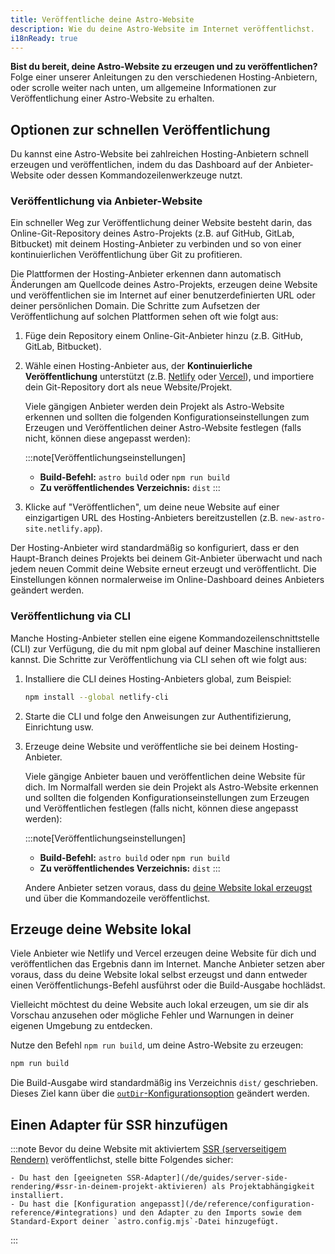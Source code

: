 ```yaml
---
title: Veröffentliche deine Astro-Website
description: Wie du deine Astro-Website im Internet veröffentlichst.
i18nReady: true
---
```


**Bist du bereit, deine Astro-Website zu erzeugen und zu veröffentlichen?**
Folge einer unserer Anleitungen zu den verschiedenen Hosting-Anbietern, oder scrolle weiter nach unten, um allgemeine Informationen zur Veröffentlichung einer Astro-Website zu erhalten.

<DeployGuidesNav />

## Optionen zur schnellen Veröffentlichung

Du kannst eine Astro-Website bei zahlreichen Hosting-Anbietern schnell erzeugen und veröffentlichen, indem du das Dashboard auf der Anbieter-Website oder dessen Kommandozeilenwerkzeuge nutzt.

### Veröffentlichung via Anbieter-Website

Ein schneller Weg zur Veröffentlichung deiner Website besteht darin, das Online-Git-Repository deines Astro-Projekts (z.B. auf GitHub, GitLab, Bitbucket) mit deinem Hosting-Anbieter zu verbinden und so von einer kontinuierlichen Veröffentlichung über Git zu profitieren.

Die Plattformen der Hosting-Anbieter erkennen dann automatisch Änderungen am Quellcode deines Astro-Projekts, erzeugen deine Website und veröffentlichen sie im Internet auf einer benutzerdefinierten URL oder deiner persönlichen Domain. Die Schritte zum Aufsetzen der Veröffentlichung auf solchen Plattformen sehen oft wie folgt aus:

1. Füge dein Repository einem Online-Git-Anbieter hinzu (z.B. GitHub, GitLab, Bitbucket).

1. Wähle einen Hosting-Anbieter aus, der **Kontinuierliche Veröffentlichung** unterstützt (z.B. [Netlify](/de/guides/deploy/netlify/) oder [Vercel](/de/guides/deploy/vercel/)), und importiere dein Git-Repository dort als neue Website/Projekt.

    Viele gängigen Anbieter werden dein Projekt als Astro-Website erkennen und sollten die folgenden Konfigurationseinstellungen zum Erzeugen und Veröffentlichen deiner Astro-Website festlegen (falls nicht, können diese angepasst werden):

    :::note[Veröffentlichungseinstellungen]
    - **Build-Befehl:** `astro build` oder `npm run build`
    - **Zu veröffentlichendes Verzeichnis:** `dist`
    :::

1. Klicke auf "Veröffentlichen", um deine neue Website auf einer einzigartigen URL des Hosting-Anbieters bereitzustellen (z.B. `new-astro-site.netlify.app`).

Der Hosting-Anbieter wird standardmäßig so konfiguriert, dass er den Haupt-Branch deines Projekts bei deinem Git-Anbieter überwacht und nach jedem neuen Commit deine Website erneut erzeugt und veröffentlicht. Die Einstellungen können normalerweise im Online-Dashboard deines Anbieters geändert werden.

### Veröffentlichung via CLI

Manche Hosting-Anbieter stellen eine eigene Kommandozeilen&shy;schnittstelle (CLI) zur Verfügung, die du mit npm global auf deiner Maschine installieren kannst. Die Schritte zur Veröffentlichung via CLI sehen oft wie folgt aus:

1. Installiere die CLI deines Hosting-Anbieters global, zum Beispiel:

    ```bash
    npm install --global netlify-cli
    ```

1. Starte die CLI und folge den Anweisungen zur Authentifizierung, Einrichtung usw.

1. Erzeuge deine Website und veröffentliche sie bei deinem Hosting-Anbieter.

    Viele gängige Anbieter bauen und veröffentlichen deine Website für dich. Im Normalfall werden sie dein Projekt als Astro-Website erkennen und sollten die folgenden Konfigurationseinstellungen zum Erzeugen und Veröffentlichen festlegen (falls nicht, können diese angepasst werden):

    :::note[Veröffentlichungseinstellungen]
    - **Build-Befehl:** `astro build` oder `npm run build`
    - **Zu veröffentlichendes Verzeichnis:** `dist`
    :::

    Andere Anbieter setzen voraus, dass du [deine Website lokal erzeugst](#erzeuge-deine-website-lokal) und über die Kommandozeile veröffentlichst.

## Erzeuge deine Website lokal

Viele Anbieter wie Netlify und Vercel erzeugen deine Website für dich und veröffentlichen das Ergebnis dann im Internet. Manche Anbieter setzen aber voraus, dass du deine Website lokal selbst erzeugst und dann entweder einen Veröffentlichungs-Befehl ausführst oder die Build-Ausgabe hochlädst. 

Vielleicht möchtest du deine Website auch lokal erzeugen, um sie dir als Vorschau anzusehen oder mögliche Fehler und Warnungen in deiner eigenen Umgebung zu entdecken.

Nutze den Befehl `npm run build`, um deine Astro-Website zu erzeugen:

```bash
npm run build
```

Die Build-Ausgabe wird standardmäßig ins Verzeichnis `dist/` geschrieben. Dieses Ziel kann über die [`outDir`-Konfigurationsoption](/de/reference/configuration-reference/#outdir) geändert werden.

## Einen Adapter für SSR hinzufügen

:::note
Bevor du deine Website mit aktiviertem [SSR (serverseitigem Rendern)](/de/guides/server-side-rendering/) veröffentlichst, stelle bitte Folgendes sicher:

    - Du hast den [geeigneten SSR-Adapter](/de/guides/server-side-rendering/#ssr-in-deinem-projekt-aktivieren) als Projektabhängigkeit installiert.
    - Du hast die [Konfiguration angepasst](/de/reference/configuration-reference/#integrations) und den Adapter zu den Imports sowie dem Standard-Export deiner `astro.config.mjs`-Datei hinzugefügt.
:::
